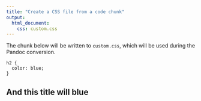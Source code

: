 ```yaml
---
title: "Create a CSS file from a code chunk"
output: 
  html_document:
    css: custom.css
---
```


The chunk below will be written to `custom.css`, which
will be used during the Pandoc conversion.

```cat
h2 {
  color: blue;
}
```

## And this title will blue

